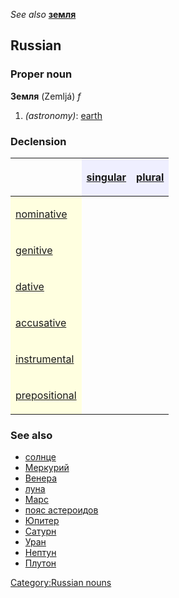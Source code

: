 ''See also'' '''[[земля]]'''
==Russian==
[[Category:Russian nouns]]
===Proper noun===
'''Земля''' (Zemljá) ''f''

#''(astronomy)'': [[earth]]

===Declension===
{| border="1" cellpadding="4" cellspacing="0"
!
! style="background-color: #EFEFFF" align="center"|[[singular]]
! style="background-color: #EFEFFF" align="center"|[[plural]]
|-
! style="background-color: #FFFFE0" align="left"|[[nominative case|nominative]]
| align="center"|{{RUchar|Земля́}}
| align="center"|{{RUchar|зе́мли}}
|-
! style="background-color: #FFFFE0" align="left"|[[genitive case|genitive]]
| align="center"|{{RUchar|Земли́}}
| align="center"|{{RUchar|земе́ль}}
|-
! style="background-color: #FFFFE0" align="left"|[[dative case|dative]]
| align="center"|{{RUchar|Земле́}}
| align="center"|{{RUchar|зе́млям}}
|-
! style="background-color: #FFFFE0" align="left"|[[accusative case|accusative]]
| align="center"|{{RUchar|Зе́млю}}
| align="center"|{{RUchar|зе́мли}}
|-
! style="background-color: #FFFFE0" align="left"|[[instrumental case|instrumental]]
| align="center"|{{RUchar|Земле́й, -е́ю}}
| align="center"|{{RUchar|зе́млями}}
|-
! style="background-color: #FFFFE0" align="left"|[[prepositional case|prepositional]]
| align="center"|{{RUchar|о Земле́}}
| align="center"|{{RUchar|о зе́млях}}
|}

===See also===
*[[солнце]]
*[[Меркурий]]
*[[Венера]]
*[[луна]]
*[[Марс]]
*[[пояс астероидов]]
*[[Юпитер]]
*[[Сатурн]]
*[[Уран]]
*[[Нептун]]
*[[Плутон]]